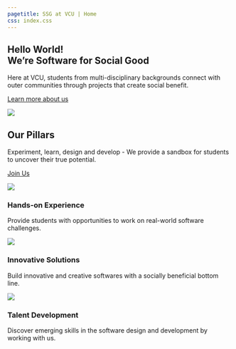 ```yaml
---
pagetitle: SSG at VCU | Home
css: index.css
---
```


<!--- hero banner section --->

::: {.hero-banner} 

::: {.content-block}  

::: {.hero-text}
# Hello World! <br> We're Software for Social Good
Here at VCU, students from multi-disciplinary backgrounds connect with outer communities through projects that create social benefit.

::: {.hero-buttons}
[Learn more about us](){.btn .btn-primary .btn-lg role="button"}
:::

:::

::: {.hero-image-wrap}
![](assets/hero-image.png){.hero-image}
:::

:::

:::


<!--- our pillars section --->

::: {.our-pillars}

::: {.content-block}

# Our Pillars

::: our-pillars-text
Experiment, learn, design and develop - We provide a sandbox for students to uncover their true potential.

[Join Us](){.btn .btn-primary .btn-lg role="button"}
:::

::: {.pillars-card-wrap}

::: {.pillars-card}

::: {.pillars-image-wrap}
![](assets/ssg_logo_black_l2.svg){.hero-image}
:::

<h3>Hands-on Experience</h3>

Provide students with opportunities to work on real-world software challenges. 

::: 

::: {.pillars-card}

::: {.pillars-image-wrap}
![](assets/ssg_logo_black_l2.svg){.hero-image}
:::

<h3>Innovative Solutions</h3>

Build innovative and creative softwares with a socially beneficial bottom line.

::: 

::: {.pillars-card}

::: {.pillars-image-wrap}
![](assets/ssg_logo_black_l2.svg){.hero-image}
:::

<h3>Talent Development</h3>

Discover emerging skills in the software design and development by working with us.

:::

:::

:::

::: 